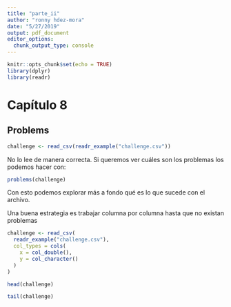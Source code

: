 ```yaml
---
title: "parte_ii"
author: "ronny hdez-mora"
date: "5/27/2019"
output: pdf_document
editor_options: 
  chunk_output_type: console
---
```


```r
knitr::opts_chunk$set(echo = TRUE)
library(dplyr)
library(readr)
```

# Capítulo 8

## Problems

```r
challenge <- read_csv(readr_example("challenge.csv"))
```

No lo lee de manera correcta. Si queremos ver cuáles son los problemas los 
podemos hacer con:
```r
problems(challenge)
```

Con esto podemos explorar más a fondo qué es lo que sucede con el archivo.

Una buena estrategia es trabajar columna por columna hasta que no existan 
problemas


```r
challenge <- read_csv(
  readr_example("challenge.csv"),
  col_types = cols(
    x = col_double(),
    y = col_character()
  )
)

head(challenge)
```


```r
tail(challenge)
```

